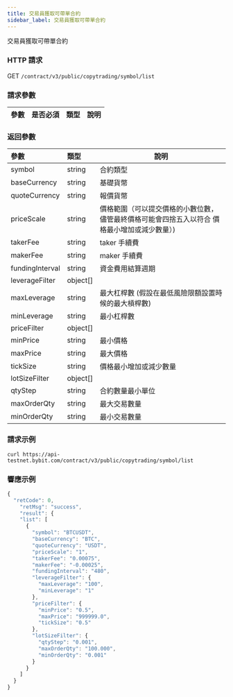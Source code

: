 ```yaml
---
title: 交易員獲取可帶單合約
sidebar_label: 交易員獲取可帶單合約
---
```

交易員獲取可帶單合約

### HTTP 請求
GET `/contract/v3/public/copytrading/symbol/list`

### 請求參數
| 參數 | 是否必須 | 類型 | 說明|
|:----- |:-------|:-----|------ |

### 返回參數
| 參數 | 類型 | 說明|
|:----- |:-----|----- |
|symbol |string |合約類型   |
|baseCurrency |string |基礎貨幣  |
|quoteCurrency |string |報價貨幣 |
|priceScale |string |價格範圍（可以提交價格的小數位數，儘管最終價格可能會四捨五入以符合 價格最小增加或減少數量）)    |
|takerFee |string |taker 手續費   |
|makerFee |string |maker 手續費  |
|fundingInterval |string |資金費用結算週期  |
|leverageFilter |object[] ||
|maxLeverage |string |最大杠桿數 (假設在最低風險限額設置時候的最大槓桿數) |
|minLeverage |string |最小杠桿數 |
|priceFilter |object[] ||
|minPrice |string |最小價格 |
|maxPrice |string |最大價格 |
|tickSize |string |價格最小增加或減少數量 |
|lotSizeFilter |object[] ||
|qtyStep |string |合約數量最小單位 |
|maxOrderQty |string |最大交易數量 |
|minOrderQty |string |最小交易數量  |

### 請求示例

<Tabs>
<TabItem value="console" label="Console">

```http
curl https://api-testnet.bybit.com/contract/v3/public/copytrading/symbol/list
```

</TabItem>
</Tabs>

### 響應示例

<Tabs>
<TabItem value="js linear" label="linear">

```javascript
{
  "retCode": 0,
    "retMsg": "success",
    "result": {
    "list": [
      {
        "symbol": "BTCUSDT",
        "baseCurrency": "BTC",
        "quoteCurrency": "USDT",
        "priceScale": "1",
        "takerFee": "0.00075",
        "makerFee": "-0.00025",
        "fundingInterval": "480",
        "leverageFilter": {
          "maxLeverage": "100",
          "minLeverage": "1"
        },
        "priceFilter": {
          "minPrice": "0.5",
          "maxPrice": "999999.0",
          "tickSize": "0.5"
        },
        "lotSizeFilter": {
          "qtyStep": "0.001",
          "maxOrderQty": "100.000",
          "minOrderQty": "0.001"
        }
      }
    ]
  }
}
```
</TabItem>
</Tabs>

